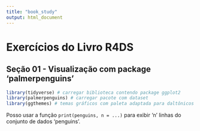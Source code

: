 ```yaml
---
title: "book_study"
output: html_document
---
```


# Exercícios do Livro R4DS

## Seção 01 - Visualização com package 'palmerpenguins'

```r
library(tidyverse) # carregar biblioteca contendo package ggplot2
library(palmerpenguins) # carregar pacote com dataset 
library(ggthemes) # temas gráficos com paleta adaptada para daltônicos
```

Posso usar a função `print(penguins, n = ...)` para exibir 'n' linhas do conjunto de dados 'penguins'.
